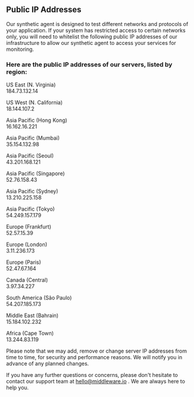 ## Public IP Addresses

Our synthetic agent is designed to test different networks and protocols of your application. If your system has restricted access to certain networks only, you will need to whitelist the following public IP addresses of our infrastructure to allow our synthetic agent to access your services for monitoring.

### Here are the public IP addresses of our servers, listed by region:

US East (N. Virginia)\
184.73.132.14

US West (N. California)\
18.144.107.2

Asia Pacific (Hong Kong)\
16.162.16.221

Asia Pacific (Mumbai)\
35.154.132.98

Asia Pacific (Seoul)\
43.201.168.121

Asia Pacific (Singapore)\
52.76.158.43

Asia Pacific (Sydney)\
13.210.225.158

Asia Pacific (Tokyo)\
54.249.157.179

Europe (Frankfurt)\
52.57.15.39

Europe (London)\
3.11.236.173

Europe (Paris)\
52.47.67.164

Canada (Central)\
3.97.34.227

South America (São Paulo)\
54.207.185.173

Middle East (Bahrain)\
15.184.102.232

Africa (Cape Town)\
13.244.83.119

Please note that we may add, remove or change server IP addresses from time to time, for security and performance reasons. We will notify you in advance of any planned changes.

If you have any further questions or concerns, please don't hesitate to contact our support team at hello@middleware.io . We are always here to help you.
